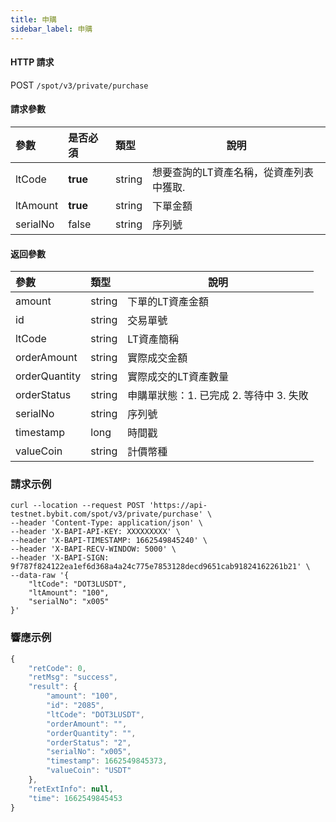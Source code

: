 ```yaml
---
title: 申購
sidebar_label: 申購
---
```



#### HTTP 請求
POST <code>/spot/v3/private/purchase</code>

#### 請求參數
| 參數 | 是否必須 | 類型 | 說明|
|:----- |:-------|:-----|------ |
|ltCode|<b>true</b>|string|想要查詢的LT資產名稱，從資產列表中獲取.|
|ltAmount|<b>true</b>|string|下單金額|
|serialNo|false|string|序列號|

#### 返回參數
| 參數 | 類型 | 說明|
|:----- |:-----|----- |
|amount|string|下單的LT資產金額|
|id|string|交易單號|
|ltCode|string|LT資產簡稱|
|orderAmount|string|實際成交金額|
|orderQuantity|string|實際成交的LT資產數量|
|orderStatus|string|申購單狀態：1. 已完成 2. 等待中 3. 失敗|
|serialNo|string|序列號|
|timestamp|long|時間戳|
|valueCoin|string|計價幣種|

### 請求示例

<Tabs>
<TabItem value="console" label="Console">

```http
curl --location --request POST 'https://api-testnet.bybit.com/spot/v3/private/purchase' \
--header 'Content-Type: application/json' \
--header 'X-BAPI-API-KEY: XXXXXXXXX' \
--header 'X-BAPI-TIMESTAMP: 1662549845240' \
--header 'X-BAPI-RECV-WINDOW: 5000' \
--header 'X-BAPI-SIGN: 9f787f824122ea1ef6d368a4a24c775e7853128decd9651cab91824162261b21' \
--data-raw '{
    "ltCode": "DOT3LUSDT",
    "ltAmount": "100",
    "serialNo": "x005"
}'
```

</TabItem>
</Tabs>

### 響應示例

```javascript
{
    "retCode": 0,
    "retMsg": "success",
    "result": {
        "amount": "100",
        "id": "2085",
        "ltCode": "DOT3LUSDT",
        "orderAmount": "",
        "orderQuantity": "",
        "orderStatus": "2",
        "serialNo": "x005",
        "timestamp": 1662549845373,
        "valueCoin": "USDT"
    },
    "retExtInfo": null,
    "time": 1662549845453
}
```
